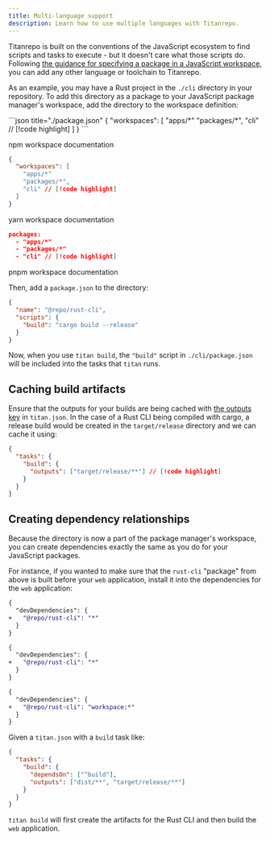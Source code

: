 ```yaml
---
title: Multi-language support
description: Learn how to use multiple languages with Titanrepo.
---
```



Titanrepo is built on the conventions of the JavaScript ecosystem to find scripts and tasks to execute - but it doesn't care what those scripts do. Following [the guidance for specifying a package in a JavaScript workspace](/repo/docs/crafting-your-repository/structuring-a-repository#specifying-packages-in-a-monorepo), you can add any other language or toolchain to Titanrepo.

As an example, you may have a Rust project in the `./cli` directory in your repository. To add this directory as a package to your JavaScript package manager's workspace, add the directory to the workspace definition:

<PackageManagerTabs>
  <Tab>
  ```json title="./package.json"
  {
    "workspaces": [
      "apps/*"
      "packages/*",
      "cli" // [!code highlight]
    ]
  }
  ```

  <LinkToDocumentation href="https://docs.npmjs.com/cli/v7/using-npm/workspaces#defining-workspaces">npm workspace documentation</LinkToDocumentation>
  </Tab>
  <Tab >
  ```json title="./package.json"
  {
    "workspaces": [
      "apps/*"
      "packages/*",
      "cli" // [!code highlight]
    ]
  }
  ```

  <LinkToDocumentation href="https://yarnpkg.com/features/workspaces#how-are-workspaces-declared">yarn workspace documentation</LinkToDocumentation>
   </Tab>
  <Tab>
  ```json title="pnpm-workspace.yaml"
 packages:
    - "apps/*"
    - "packages/*"
    - "cli" // [!code highlight]
  ```
  <LinkToDocumentation href="https://pnpm.io/pnpm-workspace_yaml">pnpm workspace documentation</LinkToDocumentation>

  </Tab>
</PackageManagerTabs>

Then, add a `package.json` to the directory:

```json title="./cli/package.json"
{
  "name": "@repo/rust-cli",
  "scripts": {
    "build": "cargo build --release"
  }
}
```

Now, when you use `titan build`, the `"build"` script in `./cli/package.json` will be included into the tasks that `titan` runs.

## Caching build artifacts

Ensure that the outputs for your builds are being cached with [the outputs key](/repo/docs/reference/configuration#outputs) in `titan.json`. In the case of a Rust CLI being compiled with cargo, a release build would be created in the `target/release` directory and we can cache it using:

```json title="./titan.json"
{
  "tasks": {
    "build": {
      "outputs": ["target/release/**"] // [!code highlight]
    }
  }
}
```

## Creating dependency relationships

Because the directory is now a part of the package manager's workspace, you can create dependencies exactly the same as you do for your JavaScript packages.

For instance, if you wanted to make sure that the `rust-cli` "package" from above is built before your `web` application, install it into the dependencies for the `web` application:

<PackageManagerTabs>
  <Tab>

```diff title="./web/package.json"
{
  "devDependencies": {
+   "@repo/rust-cli": "*"
  }
}
```

  </Tab>
  <Tab>

```diff title="./web/package.json"
{
  "devDependencies": {
+   "@repo/rust-cli": "*"
  }
}
```

  </Tab>
  <Tab>

```diff title="./web/package.json"
{
  "devDependencies": {
+   "@repo/rust-cli": "workspace:*"
  }
}
```

  </Tab>
</PackageManagerTabs>

Given a `titan.json` with a `build` task like:

```json title="./titan.json"
{
  "tasks": {
    "build": {
      "dependsOn": ["^build"],
      "outputs": ["dist/**", "target/release/**"]
    }
  }
}
```

`titan build` will first create the artifacts for the Rust CLI and then build the `web` application.
